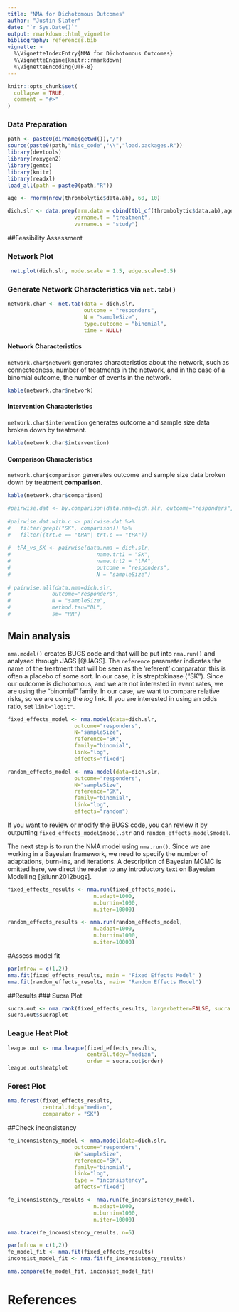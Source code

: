 ```yaml
---
title: "NMA for Dichotomous Outcomes"
author: "Justin Slater"
date: "`r Sys.Date()`"
output: rmarkdown::html_vignette
bibliography: references.bib
vignette: >
  %\VignetteIndexEntry{NMA for Dichotomous Outcomes}
  %\VignetteEngine{knitr::rmarkdown}
  %\VignetteEncoding{UTF-8}
---
```


```r
knitr::opts_chunk$set(
  collapse = TRUE,
  comment = "#>"
)
```

### Data Preparation

```r
path <- paste0(dirname(getwd()),"/")
source(paste0(path,"misc_code","\\","load.packages.R"))
library(devtools)
library(roxygen2)
library(gemtc)
library(knitr)
library(readxl)
load_all(path = paste0(path,"R"))
```

``` r
age <- rnorm(nrow(thrombolytic$data.ab), 60, 10)

dich.slr <- data.prep(arm.data = cbind(tbl_df(thrombolytic$data.ab),age),
                     varname.t = "treatment",
                     varname.s = "study")
```

##Feasibility Assessment

### Network Plot


```r
 net.plot(dich.slr, node.scale = 1.5, edge.scale=0.5)
```

### Generate Network Characteristics via `net.tab()`

```r
network.char <- net.tab(data = dich.slr,
                        outcome = "responders",
                        N = "sampleSize", 
                        type.outcome = "binomial",
                        time = NULL)
```

#### Network Characteristics
`network.char$network` generates characteristics about the network, such as connectedness, number of treatments in the network, and in the case of a binomial outcome, the number of events in the network.
```r
kable(network.char$network)
```

#### Intervention Characteristics
`network.char$intervention` generates outcome and sample size data broken down by treatment.

```r
kable(network.char$intervention)
```

#### Comparison Characteristics
`network.char$comparison` generates outcome and sample size data broken down by treatment **comparison**.
```r
kable(network.char$comparison)
```

```r
#pairwise.dat <- by.comparison(data.nma=dich.slr, outcome="responders", type.outcome="binomial", N="sampleSize")
 
#pairwise.dat.with.c <- pairwise.dat %>% 
#   filter(grepl("SK", comparison)) %>%
#   filter((trt.e == "tPA"| trt.c == "tPA"))
 
#  tPA_vs_SK <- pairwise(data.nma = dich.slr,
#                           name.trt1 = "SK", 
#                           name.trt2 = "tPA", 
#                           outcome = "responders",
#                           N = "sampleSize")
 
# pairwise.all(data.nma=dich.slr, 
#             outcome="responders",
#             N = "sampleSize",
#             method.tau="DL",
#             sm= "RR") 
```

## Main analysis
`nma.model()` creates BUGS code and that will be put into `nma.run()` and analysed through JAGS [@JAGS]. The `reference` parameter indicates the name of the treatment that will be seen as the 'referent' comparator, this is often a placebo of some sort. In our case, it is streptokinase ("SK"). Since our outcome is dichotomous, and we are not interested in event rates, we are using the "binomial" family. In our case, we want to compare relative risks, so we are using the $log$ link. If you are interested in using an odds ratio, set `link="logit"`.
```r
fixed_effects_model <- nma.model(data=dich.slr,
                     outcome="responders",
                     N="sampleSize",
                     reference="SK",
                     family="binomial",
                     link="log",
                     effects="fixed")

random_effects_model <- nma.model(data=dich.slr,
                     outcome="responders",
                     N="sampleSize",
                     reference="SK",
                     family="binomial",
                     link="log",
                     effects="random")

```
If you want to review or modify the BUGS code, you can review it by outputting `fixed_effects_model$model.str` and `random_effects_model$model`. 

The next step is to run the NMA model using `nma.run()`. Since we are working in a Bayesian framework, we need to specify the number of adaptations, burn-ins, and iterations. A description of Bayesian MCMC is omitted here, we direct the reader to any introductory text on Bayesian Modelling [@lunn2012bugs].

```r
fixed_effects_results <- nma.run(fixed_effects_model,
                           n.adapt=1000,
                           n.burnin=1000,
                           n.iter=10000)

random_effects_results <- nma.run(random_effects_model,
                           n.adapt=1000,
                           n.burnin=1000,
                           n.iter=10000)

```

#Assess model fit
```r
par(mfrow = c(1,2))
nma.fit(fixed_effects_results, main = "Fixed Effects Model" )
nma.fit(random_effects_results, main= "Random Effects Model")

```



##Results
### Sucra Plot
```r
sucra.out <- nma.rank(fixed_effects_results, largerbetter=FALSE, sucra.palette= "Set1")
sucra.out$sucraplot
```


### League Heat Plot
```r
league.out <- nma.league(fixed_effects_results,  
                         central.tdcy="median",
                         order = sucra.out$order)
league.out$heatplot
```


### Forest Plot
```r
nma.forest(fixed_effects_results,
           central.tdcy="median",
           comparator = "SK")
```


##Check inconsistency
```r
fe_inconsistency_model <- nma.model(data=dich.slr,
                     outcome="responders",
                     N="sampleSize",
                     reference="SK",
                     family="binomial",
                     link="log",
                     type = "inconsistency",
                     effects="fixed")

fe_inconsistency_results <- nma.run(fe_inconsistency_model,
                           n.adapt=1000,
                           n.burnin=1000,
                           n.iter=10000)

nma.trace(fe_inconsistency_results, n=5)

```

```r
par(mfrow = c(1,2))
fe_model_fit <- nma.fit(fixed_effects_results)
inconsist_model_fit <- nma.fit(fe_inconsistency_results)
```

```r
nma.compare(fe_model_fit, inconsist_model_fit)
```

<!-- ```{r, fig.height=8, fig.width = 8} -->
<!--  inconsistency.PMA(data.nma = dich.slr,  -->
<!--                    jagsoutput = fixed_effects_results, -->
<!--                    outcome = "responders", -->
<!--                    N = "sampleSize", -->
<!--                    base.trt = "SK", -->
<!--                    effects="fixed",  -->
<!--                    central.tdcy="median",  -->
<!--                    line.size=1, -->
<!--                    x.trans=NULL) -->
<!-- ``` -->

<!-- ```{r, fig.width = 8, fig.height=6} -->
<!--  pairwise <- pairwise(data.nma = dich.slr, -->
<!--                           name.trt1 = "SK", -->
<!--                           name.trt2 = "Ret", -->
<!--                           outcome = "responders", -->
<!--                           N = "sampleSize") -->
<!-- ``` -->


# References
